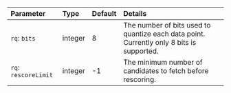| Parameter            | Type    | Default | Details                                                                                  |
| :------------------- | :------ | :------ | :--------------------------------------------------------------------------------------- |
| `rq`: `bits`         | integer | 8       | The number of bits used to quantize each data point. Currently only 8 bits is supported. |
| `rq`: `rescoreLimit` | integer | -1      | The minimum number of candidates to fetch before rescoring.                              |
